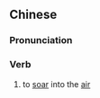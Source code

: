 {{also|腾空}}
==Chinese==
{{zh-forms|s=腾空}}

===Pronunciation===
{{zh-pron
|m=téngkōng
|cat=v
}}

===Verb===
{{zh-verb}}

# {{lb|zh|literary}} to [[soar]] into the [[air]]